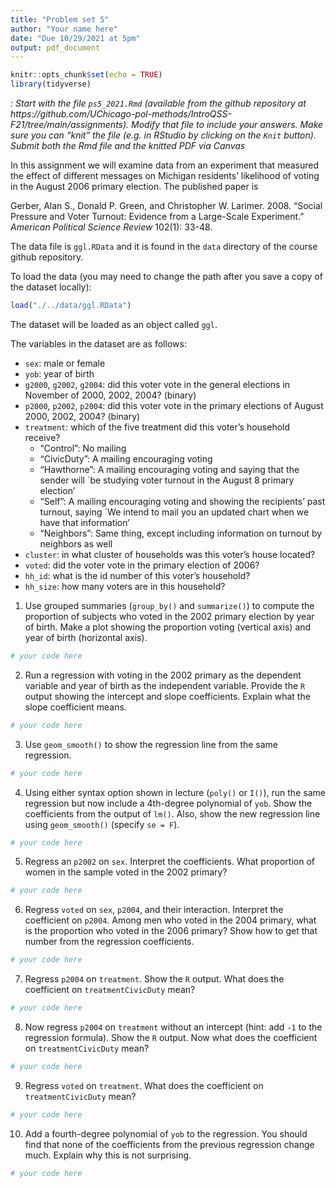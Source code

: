 ```yaml
---
title: "Problem set 5"
author: "Your name here"
date: "Due 10/29/2021 at 5pm"
output: pdf_document
---
```


```r
knitr::opts_chunk$set(echo = TRUE)
library(tidyverse)
```

*\textsc{Note1}: Start with the file `ps5_2021.Rmd` (available from the github repository at https://github.com/UChicago-pol-methods/IntroQSS-F21/tree/main/assignments). Modify that file to include your answers. Make sure you can "knit" the file (e.g. in RStudio by clicking on the `Knit` button). Submit both the Rmd file and the knitted PDF via Canvas*


In this assignment we will examine data from an experiment that measured the effect of different messages on Michigan residents' likelihood of voting in the August 2006 primary election. The published paper is 

Gerber, Alan S., Donald P. Green, and Christopher W. Larimer. 2008. "Social Pressure and Voter Turnout: Evidence from a Large-Scale Experiment." *American Political Science Review* 102(1): 33-48.

The data file is `ggl.RData` and it is found in the `data` directory of the course github repository.

To load the data (you may need to change the path after you save a copy of the dataset locally): 

```r
load("./../data/ggl.RData")
```

The dataset will be loaded as an object called `ggl`.

The variables in the dataset are as follows: 

- ```sex```: male or female
- ```yob```: year of birth
- ```g2000```, ```g2002```, ```g2004```:  did this voter vote in the general elections in November of 2000, 2002, 2004? (binary)
- ```p2000```, ```p2002```, ```p2004```:  did this voter vote in the primary elections of August 2000, 2002, 2004? (binary)
- ```treatment```:  which of the five treatment did this voter's household receive?
    + "Control": No mailing
    + "CivicDuty": A mailing encouraging voting
    + "Hawthorne": A mailing encouraging voting and saying that the sender will `be studying voter turnout in the August 8 primary election'
    + "Self": A mailing encouraging voting and showing the recipients' past turnout,  saying `We intend to mail you an updated chart when we have that information'
    + "Neighbors": Same thing, except including information on turnout by neighbors as well
- ```cluster```: in what cluster of households was this voter's house located?
- ```voted```: did the voter vote in the primary election of 2006?
- ```hh_id```: what is the id number of this voter's household?
- ```hh_size```: how many voters are in this household? 

1) Use grouped summaries (`group_by()` and `summarize()`) to compute the proportion of subjects who voted in the 2002 primary election by year of birth. Make a plot showing the proportion voting (vertical axis) and year of birth (horizontal axis).

```r
# your code here
```

2) Run a regression with voting in the 2002 primary as the dependent variable and year of birth as the independent variable. Provide the `R` output showing the intercept and slope coefficients. Explain what the slope coefficient means.

```r
# your code here
```

3) Use `geom_smooth()` to show the regression line from the same regression.

```r
# your code here
```


4) Using either syntax option shown in lecture (`poly()` or `I()`), run the same regression but now include a 4th-degree polynomial of `yob`. Show the coefficients from the output of `lm()`. Also, show the new regression line using `geom_smooth()` (specify `se = F`).

```r
# your code here
```

5) Regress an `p2002` on `sex`. Interpret the coefficients. What proportion of women in the sample voted in the 2002 primary? 

```r
# your code here
```

6) Regress `voted` on `sex`, `p2004`, and their interaction. Interpret the coefficient on `p2004`. Among men who voted in the 2004 primary, what is the proportion who voted in the 2006 primary? Show how to get that number from the regression coefficients.  

```r
# your code here
```

7) Regress `p2004` on `treatment`. Show the `R` output. What does the coefficient on `treatmentCivicDuty` mean?   

```r
# your code here
```

8) Now regress `p2004` on `treatment` without an intercept (hint: add `-1` to the regression formula). Show the `R` output. Now what does the coefficient on `treatmentCivicDuty` mean?   

```r
# your code here
```


9) Regress `voted` on `treatment`. What does the coefficient on `treatmentCivicDuty` mean?

```r
# your code here
```

10) Add a fourth-degree polynomial of `yob` to the regression. You should find that none of the coefficients from the previous regression change much. Explain why this is not surprising. 

```r
# your code here
```

